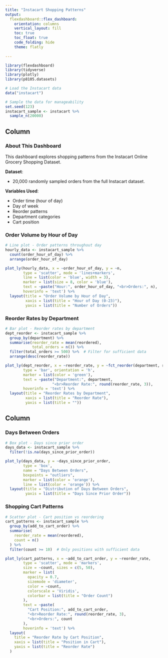 ```yaml
---
title: "Instacart Shopping Patterns"
output: 
  flexdashboard::flex_dashboard:
    orientation: columns
    vertical_layout: fill
    toc: true
    toc_float: true
    code_folding: hide  
    theme: flatly
    
---
```


```r
library(flexdashboard)
library(tidyverse)
library(plotly)
library(p8105.datasets)

# Load the Instacart data
data("instacart")

# Sample the data for manageability
set.seed(123)
instacart_sample <- instacart %>% 
  sample_n(20000)

```

Column {data-width=650}
-------------------------------------------------------------------------------------------------------------
### About This Dashboard
This dashboard explores shopping patterns from the Instacart Online Grocery Shopping Dataset.

**Dataset**: 

* 20,000 randomly sampled orders from the full Instacart dataset.

**Variables Used**:

* Order time (hour of day)
* Day of week
* Reorder patterns
* Department categories
* Cart position


### Order Volume by Hour of Day

```r
# Line plot - Order patterns throughout day
hourly_data <- instacart_sample %>%
  count(order_hour_of_day) %>%
  arrange(order_hour_of_day)

plot_ly(hourly_data, x = ~order_hour_of_day, y = ~n, 
        type = 'scatter', mode = 'lines+markers',
        line = list(color = 'blue', width = 3),
        marker = list(size = 8, color = 'blue'),
        text = ~paste("Hour:", order_hour_of_day, "<br>Orders:", n),
        hoverinfo = 'text') %>%
  layout(title = "Order Volume by Hour of Day",
         xaxis = list(title = "Hour of Day (0-23)"),
         yaxis = list(title = "Number of Orders"))
```


### Reorder Rates by Department

```r
# Bar plot - Reorder rates by department
dept_reorder <- instacart_sample %>%
  group_by(department) %>%
  summarise(reorder_rate = mean(reordered),
            total_orders = n()) %>%
  filter(total_orders >= 500) %>%  # Filter for sufficient data
  arrange(desc(reorder_rate))

plot_ly(dept_reorder, x = ~reorder_rate, y = ~fct_reorder(department, reorder_rate),
        type = 'bar', orientation = 'h',
        marker = list(color = 'green'),
        text = ~paste("Department:", department, 
                     "<br>Reorder Rate:", round(reorder_rate, 3)),
        hoverinfo = 'text') %>%
  layout(title = "Reorder Rates by Department",
         xaxis = list(title = "Reorder Rate"),
         yaxis = list(title = ""))
```

Column {data-width=350}
-------------------------------------------------------------------------------------------------------------

### Days Between Orders

```r
# Box plot - Days since prior order
days_data <- instacart_sample %>%
  filter(!is.na(days_since_prior_order))

plot_ly(days_data, y = ~days_since_prior_order, 
        type = 'box',
        name = "Days Between Orders",
        boxpoints = "outliers",
        marker = list(color = 'orange'),
        line = list(color = 'orange')) %>%
  layout(title = "Distribution of Days Between Orders",
         yaxis = list(title = "Days Since Prior Order"))
```



### Shopping Cart Patterns

```r
# Scatter plot - Cart position vs reordering
cart_patterns <- instacart_sample %>%
  group_by(add_to_cart_order) %>%
  summarise(
    reorder_rate = mean(reordered),
    count = n()
  ) %>%
  filter(count >= 10)  # Only positions with sufficient data

plot_ly(cart_patterns, x = ~add_to_cart_order, y = ~reorder_rate,
        type = 'scatter', mode = 'markers',
        size = ~count, sizes = c(5, 50),
        marker = list(
          opacity = 0.7, 
          sizemode = 'diameter',
          color = ~count, 
          colorscale = 'Viridis',
          colorbar = list(title = "Order Count")
        ),
        text = ~paste(
          "Cart Position:", add_to_cart_order,
          "<br>Reorder Rate:", round(reorder_rate, 3),
          "<br>Orders:", count
        ),
        hoverinfo = 'text') %>%
  layout(
    title = "Reorder Rate by Cart Position",
    xaxis = list(title = "Position in Cart"),
    yaxis = list(title = "Reorder Rate")
  )
```



